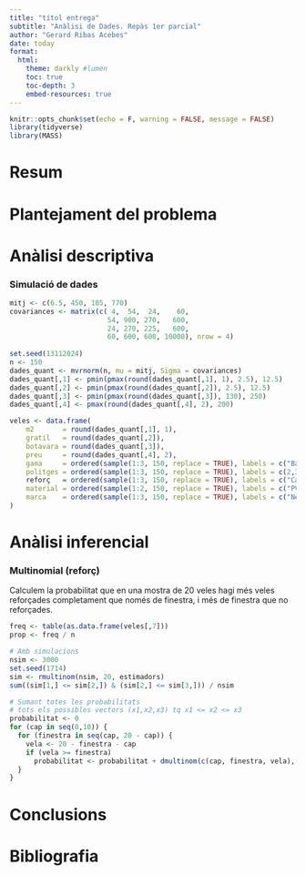 ```yaml
---
title: "títol entrega"
subtitle: "Anàlisi de Dades. Repàs 1er parcial"
author: "Gerard Ribas Acebes"
date: today
format:
  html:
    theme: darkly #lumen
    toc: true
    toc-depth: 3
    embed-resources: true
---
```


```r
knitr::opts_chunk$set(echo = F, warning = FALSE, message = FALSE)
library(tidyverse)
library(MASS)
```

# Resum

# Plantejament del problema

# Anàlisi descriptiva

### Simulació de dades
```r
mitj <- c(6.5, 450, 185, 770)
covariances <- matrix(c( 4,  54,  24,    60,
                        54, 900, 270,   600,
                        24, 270, 225,   600,
                        60, 600, 600, 10000), nrow = 4)
                        
set.seed(13112024)
n <- 150
dades_quant <- mvrnorm(n, mu = mitj, Sigma = covariances)
dades_quant[,1] <- pmin(pmax(round(dades_quant[,1], 1), 2.5), 12.5)
dades_quant[,2] <- pmin(pmax(round(dades_quant[,2]), 2.5), 12.5)
dades_quant[,3] <- pmin(pmax(round(dades_quant[,3]), 130), 250)
dades_quant[,4] <- pmax(round(dades_quant[,4], 2), 200)

veles <- data.frame(
    m2       = round(dades_quant[,1], 1),
    gratil   = round(dades_quant[,2]),
    botavara = round(dades_quant[,3]),
    preu     = round(dades_quant[,4], 2),
    gama     = ordered(sample(1:3, 150, replace = TRUE), labels = c("Baixa", "Mitjana", "Alta")),
    politges = ordered(sample(1:3, 150, replace = TRUE), labels = c(2,3,4)),
    reforç   = ordered(sample(1:3, 150, replace = TRUE), labels = c("Cap", "Finestra", "Vela")),
    material = ordered(sample(1:2, 150, replace = TRUE), labels = c("PVC", "Monofilm")),
    marca    = ordered(sample(1:3, 150, replace = TRUE), labels = c("Neil Pryde", "Gaastra", "North"))
)
```

# Anàlisi inferencial
### Multinomial (reforç)
Calculem la probabilitat que en una mostra de 20 veles hagi més veles reforçades completament que només de finestra, i més de finestra que no reforçades.
```r
freq <- table(as.data.frame(veles[,7]))
prop <- freq / n
```

```r
# Amb simulacions
nsim <- 3000
set.seed(1714)
sim <- rmultinom(nsim, 20, estimadors)
sum((sim[1,] <= sim[2,]) & (sim[2,] <= sim[3,])) / nsim
```

```r
# Sumant totes les probabilitats
# tots els possibles vectors (x1,x2,x3) tq x1 <= x2 <= x3
probabilitat <- 0
for (cap in seq(0,10)) {
  for (finestra in seq(cap, 20 - cap)) {
    vela <- 20 - finestra - cap
    if (vela >= finestra)
      probabilitat <- probabilitat + dmultinom(c(cap, finestra, vela), 20, prob = prop)
  }
}
```

# Conclusions

# Bibliografia
